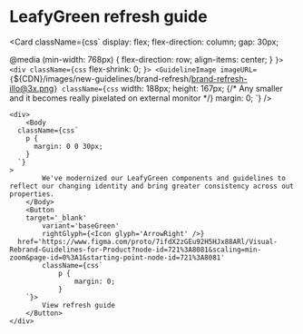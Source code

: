 
# LeafyGreen refresh guide

<Card className={css`
  display: flex;
  flex-direction: column;
  gap: 30px;

@media (min-width: 768px) {
flex-direction: row;
align-items: center;
}
`}> <div className={css`
flex-shrink: 0;
`}> <GuidelineImage imageURL={`${CDN}/images/new-guidelines/brand-refresh/brand-refresh-illo@3x.png`} className={css`
width: 188px;
height: 167px; {/* Any smaller and it becomes really pixelated on external monitor */}
margin: 0;
`}
/>

</div>

    <div>
    	<Body
      className={css`
        p {
          margin: 0 0 30px;
        }
      `}
    >
    		We've modernized our LeafyGreen components and guidelines to reflect our changing identity and bring greater consistency across out properties.
    	</Body>
    	<Button
        target='_blank'
    		variant='baseGreen'
    		rightGlyph={<Icon glyph='ArrowRight' />}
      href='https://www.figma.com/proto/7ifdX2zGEu92H5HJx88ARl/Visual-Rebrand-Guidelines-for-Product?node-id=721%3A8081&scaling=min-zoom&page-id=0%3A1&starting-point-node-id=721%3A8081'
    		className={css`
    			p {
    				margin: 0;
    			}
    	`}>
    		View refresh guide
    	</Button>
    </div>

</Card>
